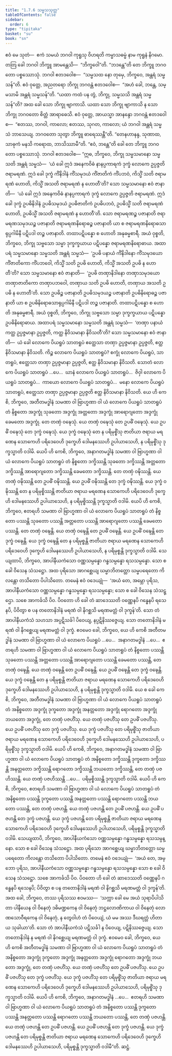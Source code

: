 ```yaml
---
title: "1.7.6 သမ္မသသုတ္တ"
tableOfContents: false
sidebar:
  order: 6
type: "tipitaka"
basket: "su"
book: "sn"
---
```



<DynamicBreadcrumb />

<Division number="66" book="sn" e="ch" v="18" p="289">

<Paragraph number="475" book="sn">
ဧဝံ မေ သုတံ—  ဧကံ သမယံ ဘဂဝါ ကုရူသု ဝိဟရတိ ကမ္မာသဓမ္မံ နာမ ကုရူနံ နိဂမော. တတြ ခေါ ဘဂဝါ ဘိက္ခူ အာမန္တေသိ—  “ဘိက္ခဝေါ”တိ. “ဘဒန္တေ”တိ တေ ဘိက္ခူ ဘဂဝတော ပစ္စဿောသုံ. ဘဂဝါ ဧတဒဝေါစ—  “သမ္မသထ နော တုမှေ, ဘိက္ခဝေ, အန္တရံ သမ္မသန်”တိ. ဧဝံ ဝုတ္တေ, အညတရော ဘိက္ခု ဘဂဝန္တံ ဧတဒဝေါစ—  “အဟံ ခေါ, ဘန္တေ, သမ္မသာမိ အန္တရံ သမ္မသန်”တိ. “ယထာ ကထံ ပန တွံ, ဘိက္ခု, သမ္မသသိ အန္တရံ သမ္မသန်”တိ? အထ ခေါ သော ဘိက္ခု ဗျာကာသိ. ယထာ သော ဘိက္ခု ဗျာကာသိ န သော ဘိက္ခု ဘဂဝတော စိတ္တံ အာရာဓေသိ.
</Paragraph>

<Paragraph number="476" book="sn">
ဧဝံ ဝုတ္တေ, အာယသ္မာ အာနန္ဒော ဘဂဝန္တံ ဧတဒဝေါစ—  “ဧတဿ, ဘဂဝါ, ကာလော; ဧတဿ, သုဂတ, ကာလော; ယံ ဘဂဝါ အန္တရံ သမ္မသံ ဘာသေယျ. ဘဂဝတော သုတွာ ဘိက္ခူ ဓာရေဿန္တီ”တိ. “တေနဟာနန္ဒ, သုဏာထ, သာဓုကံ မနသိ ကရောထ, ဘာသိဿာမီ”တိ. “ဧဝံ, ဘန္တေ”တိ ခေါ တေ ဘိက္ခူ ဘဂဝတော ပစ္စဿောသုံ. ဘဂဝါ ဧတဒဝေါစ—
</Paragraph>

<Paragraph number="477" book="sn">
“ဣဓ, ဘိက္ခဝေ, ဘိက္ခု သမ္မသမာနော သမ္မသတိ အန္တရံ သမ္မသံ—  ‘ယံ ခေါ ဣဒံ အနေကဝိဓံ နာနပ္ပကာရကံ ဒုက္ခံ လောကေ ဥပ္ပဇ္ဇတိ ဇရာမရဏံ. ဣဒံ ခေါ ဒုက္ခံ ကိံနိဒါနံ ကိံသမုဒယံ ကိံဇာတိကံ ကိံပဘဝံ, ကိသ္မိံ သတိ ဇရာမရဏံ ဟောတိ, ကိသ္မိံ အသတိ ဇရာမရဏံ န ဟောတီ’တိ? သော သမ္မသမာနော ဧဝံ ဇာနာတိ—  ‘ယံ ခေါ ဣဒံ အနေကဝိဓံ နာနပ္ပကာရကံ ဒုက္ခံ လောကေ ဥပ္ပဇ္ဇတိ ဇရာမရဏံ. ဣဒံ ခေါ ဒုက္ခံ ဥပဓိနိဒါနံ ဥပဓိသမုဒယံ ဥပဓိဇာတိကံ ဥပဓိပဘဝံ, ဥပဓိသ္မိံ သတိ ဇရာမရဏံ ဟောတိ, ဥပဓိသ္မိံ အသတိ ဇရာမရဏံ န ဟောတီ’တိ. သော ဇရာမရဏဉ္စ ပဇာနာတိ ဇရာမရဏသမုဒယဉ္စ ပဇာနာတိ ဇရာမရဏနိရောဓဉ္စ ပဇာနာတိ ယာ စ ဇရာမရဏနိရောဓသာရုပ္ပဂါမိနီ ပဋိပဒါ တဉ္စ ပဇာနာတိ. တထာပဋိပန္နော စ ဟောတိ အနုဓမ္မစာရီ. အယံ ဝုစ္စတိ, ဘိက္ခဝေ, ဘိက္ခု သဗ္ဗသော သမ္မာ ဒုက္ခက္ခယာယ ပဋိပန္နော ဇရာမရဏနိရောဓာယ.
</Paragraph>

<Paragraph number="478" book="sn">
အထာပရံ သမ္မသမာနော သမ္မသတိ အန္တရံ သမ္မသံ—  ‘ဥပဓိ ပနာယံ ကိံနိဒါနော ကိံသမုဒယော ကိံဇာတိကော ကိံပဘဝေါ, ကိသ္မိံ သတိ ဥပဓိ ဟောတိ, ကိသ္မိံ အသတိ ဥပဓိ န ဟောတီ’တိ? သော သမ္မသမာနော ဧဝံ ဇာနာတိ—  ‘ဥပဓိ တဏှာနိဒါနော တဏှာသမုဒယော တဏှာဇာတိကော တဏှာပဘဝေါ, တဏှာယ သတိ ဥပဓိ ဟောတိ, တဏှာယ အသတိ ဥပဓိ န ဟောတီ’တိ. သော ဥပဓိဉ္စ ပဇာနာတိ ဥပဓိသမုဒယဉ္စ ပဇာနာတိ ဥပဓိနိရောဓဉ္စ ပဇာနာတိ ယာ စ ဥပဓိနိရောဓသာရုပ္ပဂါမိနီ ပဋိပဒါ တဉ္စ ပဇာနာတိ. တထာပဋိပန္နော စ ဟောတိ အနုဓမ္မစာရီ. အယံ ဝုစ္စတိ, ဘိက္ခဝေ, ဘိက္ခု သဗ္ဗသော သမ္မာ ဒုက္ခက္ခယာယ ပဋိပန္နော ဥပဓိနိရောဓာယ.
</Paragraph>

<Paragraph number="479" book="sn">
အထာပရံ သမ္မသမာနော သမ္မသတိ အန္တရံ သမ္မသံ—  ‘တဏှာ ပနာယံ ကတ္ထ ဥပ္ပဇ္ဇမာနာ ဥပ္ပဇ္ဇတိ, ကတ္ထ နိဝိသမာနာ နိဝိသတီ’တိ? သော သမ္မသမာနော ဧဝံ ဇာနာတိ—  ယံ ခေါ လောကေ ပိယရူပံ သာတရူပံ ဧတ္ထေသာ တဏှာ ဥပ္ပဇ္ဇမာနာ ဥပ္ပဇ္ဇတိ, ဧတ္ထ နိဝိသမာနာ နိဝိသတိ. ကိဉ္စ လောကေ ပိယရူပံ သာတရူပံ? စက္ခုံ လောကေ ပိယရူပံ, သာတရူပံ, ဧတ္ထေသာ တဏှာ ဥပ္ပဇ္ဇမာနာ ဥပ္ပဇ္ဇတိ, ဧတ္ထ နိဝိသမာနာ နိဝိသတိ. သောတံ လောကေ ပိယရူပံ သာတရူပံ …ပေ…  ဃာနံ လောကေ ပိယရူပံ သာတရူပံ…  ဇိဝှါ လောကေ ပိယရူပံ သာတရူပံ…  ကာယော လောကေ ပိယရူပံ သာတရူပံ…  မနော လောကေ ပိယရူပံ သာတရူပံ, ဧတ္ထေသာ တဏှာ ဥပ္ပဇ္ဇမာနာ ဥပ္ပဇ္ဇတိ ဧတ္ထ နိဝိသမာနာ နိဝိသတိ.
</Paragraph>

<Paragraph number="480" book="sn">
ယေ ဟိ ကေစိ, ဘိက္ခဝေ, အတီတမဒ္ဓါနံ သမဏာ ဝါ ဗြာဟ္မဏာ ဝါ ယံ လောကေ ပိယရူပံ သာတရူပံ တံ နိစ္စတော အဒ္ဒက္ခုံ သုခတော အဒ္ဒက္ခုံ အတ္တတော အဒ္ဒက္ခုံ အာရောဂျတော အဒ္ဒက္ခုံ ခေမတော အဒ္ဒက္ခုံ. တေ တဏှံ ဝဍ္ဎေသုံ. ယေ တဏှံ ဝဍ္ဎေသုံ တေ ဥပဓိံ ဝဍ္ဎေသုံ. ယေ ဥပဓိံ ဝဍ္ဎေသုံ တေ ဒုက္ခံ ဝဍ္ဎေသုံ. ယေ ဒုက္ခံ ဝဍ္ဎေသုံ တေ န ပရိမုစ္စိံသု ဇာတိယာ ဇရာယ မရဏေန သောကေဟိ ပရိဒေဝေဟိ ဒုက္ခေဟိ ဒေါမနဿေဟိ ဥပါယာသေဟိ, န ပရိမုစ္စိံသု ဒုက္ခသ္မာတိ ဝဒါမိ.
</Paragraph>

<Paragraph number="481" book="sn">
ယေပိ ဟိ ကေစိ, ဘိက္ခဝေ, အနာဂတမဒ္ဓါနံ သမဏာ ဝါ ဗြာဟ္မဏာ ဝါ ယံ လောကေ ပိယရူပံ သာတရူပံ တံ နိစ္စတော ဒက္ခိဿန္တိ သုခတော ဒက္ခိဿန္တိ အတ္တတော ဒက္ခိဿန္တိ အာရောဂျတော ဒက္ခိဿန္တိ ခေမတော ဒက္ခိဿန္တိ. တေ တဏှံ ဝဍ္ဎိဿန္တိ. ယေ တဏှံ ဝဍ္ဎိဿန္တိ တေ ဥပဓိံ ဝဍ္ဎိဿန္တိ. ယေ ဥပဓိံ ဝဍ္ဎိဿန္တိ တေ ဒုက္ခံ ဝဍ္ဎိဿန္တိ. ယေ ဒုက္ခံ ဝဍ္ဎိဿန္တိ တေ န ပရိမုစ္စိဿန္တိ ဇာတိယာ ဇရာယ မရဏေန သောကေဟိ ပရိဒေဝေဟိ ဒုက္ခေဟိ ဒေါမနဿေဟိ ဥပါယာသေဟိ, န ပရိမုစ္စိဿန္တိ ဒုက္ခသ္မာတိ ဝဒါမိ.
</Paragraph>

<Paragraph number="482" book="sn">
ယေပိ ဟိ ကေစိ, ဘိက္ခဝေ, ဧတရဟိ သမဏာ ဝါ ဗြာဟ္မဏာ ဝါ ယံ လောကေ ပိယရူပံ သာတရူပံ တံ နိစ္စတော ပဿန္တိ သုခတော ပဿန္တိ အတ္တတော ပဿန္တိ အာရောဂျတော ပဿန္တိ ခေမတော ပဿန္တိ. တေ တဏှံ ဝဍ္ဎေန္တိ. ယေ တဏှံ ဝဍ္ဎေန္တိ တေ ဥပဓိံ ဝဍ္ဎေန္တိ. ယေ ဥပဓိံ ဝဍ္ဎေန္တိ တေ ဒုက္ခံ ဝဍ္ဎေန္တိ. ယေ ဒုက္ခံ ဝဍ္ဎေန္တိ တေ န ပရိမုစ္စန္တိ ဇာတိယာ ဇရာယ မရဏေန သောကေဟိ ပရိဒေဝေဟိ ဒုက္ခေဟိ ဒေါမနဿေဟိ ဥပါယာသေဟိ, န ပရိမုစ္စန္တိ ဒုက္ခသ္မာတိ ဝဒါမိ.
</Paragraph>

<Paragraph number="483" book="sn">
သေယျထာပိ, ဘိက္ခဝေ, အာပါနီယကံသော ဝဏ္ဏသမ္ပန္နော ဂန္ဓသမ္ပန္နော ရသသမ္ပန္နော. သော စ ခေါ ဝိသေန သံသဋ္ဌော. အထ ပုရိသော အာဂစ္ဆေယျ ဃမ္မာဘိတတ္တော ဃမ္မပရေတော ကိလန္တော တသိတော ပိပါသိတော. တမေနံ ဧဝံ ဝဒေယျုံ—  ‘အယံ တေ, အမ္ဘော ပုရိသ, အာပါနီယကံသော ဝဏ္ဏသမ္ပန္နော ဂန္ဓသမ္ပန္နော ရသသမ္ပန္နော; သော စ ခေါ ဝိသေန သံသဋ္ဌော. သစေ အာကင်္ခသိ ပိဝ. ပိဝတော ဟိ ခေါ တံ ဆာဒေဿတိ ဝဏ္ဏေနပိ ဂန္ဓေနပိ ရသေနပိ, ပိဝိတွာ စ ပန တတောနိဒါနံ မရဏံ ဝါ နိဂစ္ဆသိ မရဏမတ္တံ ဝါ ဒုက္ခန်’တိ. သော တံ အာပါနီယကံသံ သဟသာ အပ္ပဋိသင်္ခါ ပိဝေယျ, နပ္ပဋိနိဿဇ္ဇေယျ. သော တတောနိဒါနံ မရဏံ ဝါ နိဂစ္ဆေယျ မရဏမတ္တံ ဝါ ဒုက္ခံ. ဧဝမေဝ ခေါ, ဘိက္ခဝေ, ယေ ဟိ ကေစိ အတီတမဒ္ဓါနံ သမဏာ ဝါ ဗြာဟ္မဏာ ဝါ ယံ လောကေ ပိယရူပံ …ပေ…  အနာဂတမဒ္ဓါနံ …ပေ…  ဧတရဟိ သမဏာ ဝါ ဗြာဟ္မဏာ ဝါ ယံ လောကေ ပိယရူပံ သာတရူပံ တံ နိစ္စတော ပဿန္တိ သုခတော ပဿန္တိ အတ္တတော ပဿန္တိ အာရောဂျတော ပဿန္တိ ခေမတော ပဿန္တိ, တေ တဏှံ ဝဍ္ဎေန္တိ. ယေ တဏှံ ဝဍ္ဎေန္တိ တေ ဥပဓိံ ဝဍ္ဎေန္တိ. ယေ ဥပဓိံ ဝဍ္ဎေန္တိ တေ ဒုက္ခံ ဝဍ္ဎေန္တိ. ယေ ဒုက္ခံ ဝဍ္ဎေန္တိ တေ န ပရိမုစ္စန္တိ ဇာတိယာ ဇရာယ မရဏေန သောကေဟိ ပရိဒေဝေဟိ ဒုက္ခေဟိ ဒေါမနဿေဟိ ဥပါယာသေဟိ, န ပရိမုစ္စန္တိ ဒုက္ခသ္မာတိ ဝဒါမိ.
</Paragraph>

<Paragraph number="484" book="sn">
ယေ စ ခေါ ကေစိ, ဘိက္ခဝေ, အတီတမဒ္ဓါနံ သမဏာ ဝါ ဗြာဟ္မဏာ ဝါ ယံ လောကေ ပိယရူပံ သာတရူပံ တံ အနိစ္စတော အဒ္ဒက္ခုံ ဒုက္ခတော အဒ္ဒက္ခုံ အနတ္တတော အဒ္ဒက္ခုံ ရောဂတော အဒ္ဒက္ခုံ ဘယတော အဒ္ဒက္ခုံ, တေ တဏှံ ပဇဟိံသု. ယေ တဏှံ ပဇဟိံသု တေ ဥပဓိံ ပဇဟိံသု. ယေ ဥပဓိံ ပဇဟိံသု တေ ဒုက္ခံ ပဇဟိံသု. ယေ ဒုက္ခံ ပဇဟိံသု တေ ပရိမုစ္စိံသု ဇာတိယာ ဇရာယ မရဏေန သောကေဟိ ပရိဒေဝေဟိ ဒုက္ခေဟိ ဒေါမနဿေဟိ ဥပါယာသေဟိ, ပရိမုစ္စိံသု ဒုက္ခသ္မာတိ ဝဒါမိ.
</Paragraph>

<Paragraph number="485" book="sn">
ယေပိ ဟိ ကေစိ, ဘိက္ခဝေ, အနာဂတမဒ္ဓါနံ သမဏာ ဝါ ဗြာဟ္မဏာ ဝါ ယံ လောကေ ပိယရူပံ သာတရူပံ တံ အနိစ္စတော ဒက္ခိဿန္တိ ဒုက္ခတော ဒက္ခိဿန္တိ အနတ္တတော ဒက္ခိဿန္တိ ရောဂတော ဒက္ခိဿန္တိ ဘယတော ဒက္ခိဿန္တိ, တေ တဏှံ ပဇဟိဿန္တိ. ယေ တဏှံ ပဇဟိဿန္တိ …ပေ…  ပရိမုစ္စိဿန္တိ ဒုက္ခသ္မာတိ ဝဒါမိ.
</Paragraph>

<Paragraph number="486" book="sn">
ယေပိ ဟိ ကေစိ, ဘိက္ခဝေ, ဧတရဟိ သမဏာ ဝါ ဗြာဟ္မဏာ ဝါ ယံ လောကေ ပိယရူပံ သာတရူပံ တံ အနိစ္စတော ပဿန္တိ ဒုက္ခတော ပဿန္တိ အနတ္တတော ပဿန္တိ ရောဂတော ပဿန္တိ ဘယတော ပဿန္တိ, တေ တဏှံ ပဇဟန္တိ. ယေ တဏှံ ပဇဟန္တိ တေ ဥပဓိံ ပဇဟန္တိ. ယေ ဥပဓိံ ပဇဟန္တိ တေ ဒုက္ခံ ပဇဟန္တိ. ယေ ဒုက္ခံ ပဇဟန္တိ တေ ပရိမုစ္စန္တိ ဇာတိယာ ဇရာယ မရဏေန သောကေဟိ ပရိဒေဝေဟိ ဒုက္ခေဟိ ဒေါမနဿေဟိ ဥပါယာသေဟိ, ပရိမုစ္စန္တိ ဒုက္ခသ္မာတိ ဝဒါမိ.
</Paragraph>

<Paragraph number="487" book="sn">
သေယျထာပိ, ဘိက္ခဝေ, အာပါနီယကံသော ဝဏ္ဏသမ္ပန္နော ဂန္ဓသမ္ပန္နော ရသသမ္ပန္နော. သော စ ခေါ ဝိသေန သံသဋ္ဌော. အထ ပုရိသော အာဂစ္ဆေယျ ဃမ္မာဘိတတ္တော ဃမ္မပရေတော ကိလန္တော တသိတော ပိပါသိတော. တမေနံ ဧဝံ ဝဒေယျုံ—  ‘အယံ တေ, အမ္ဘော ပုရိသ, အာပါနီယကံသော ဝဏ္ဏသမ္ပန္နော ဂန္ဓသမ္ပန္နော ရသသမ္ပန္နော သော စ ခေါ ဝိသေန သံသဋ္ဌော. သစေ အာကင်္ခသိ ပိဝ. ပိဝတော ဟိ ခေါ တံ ဆာဒေဿတိ ဝဏ္ဏေနပိ ဂန္ဓေနပိ ရသေနပိ; ပိဝိတွာ စ ပန တတောနိဒါနံ မရဏံ ဝါ နိဂစ္ဆသိ မရဏမတ္တံ ဝါ ဒုက္ခန်’တိ. အထ ခေါ, ဘိက္ခဝေ, တဿ ပုရိသဿ ဧဝမဿ—  ‘သက္ကာ ခေါ မေ အယံ သုရာပိပါသိတာ ပါနီယေန ဝါ ဝိနေတုံ ဒဓိမဏ္ဍကေန ဝါ ဝိနေတုံ ဘဋ္ဌလောဏိကာယ ဝါ ဝိနေတုံ လောဏသောဝီရကေန ဝါ ဝိနေတုံ, န တွေဝါဟံ တံ ပိဝေယျံ, ယံ မမ အဿ ဒီဃရတ္တံ ဟိတာယ သုခါယာ’တိ. သော တံ အာပါနီယကံသံ ပဋိသင်္ခါ န ပိဝေယျ, ပဋိနိဿဇ္ဇေယျ. သော တတောနိဒါနံ န မရဏံ ဝါ နိဂစ္ဆေယျ မရဏမတ္တံ ဝါ ဒုက္ခံ. ဧဝမေဝ ခေါ, ဘိက္ခဝေ, ယေ ဟိ ကေစိ အတီတမဒ္ဓါနံ သမဏာ ဝါ ဗြာဟ္မဏာ ဝါ ယံ လောကေ ပိယရူပံ သာတရူပံ တံ အနိစ္စတော အဒ္ဒက္ခုံ ဒုက္ခတော အဒ္ဒက္ခုံ အနတ္တတော အဒ္ဒက္ခုံ ရောဂတော အဒ္ဒက္ခုံ ဘယတော အဒ္ဒက္ခုံ, တေ တဏှံ ပဇဟိံသု. ယေ တဏှံ ပဇဟိံသု တေ ဥပဓိံ ပဇဟိံသု. ယေ ဥပဓိံ ပဇဟိံသု တေ ဒုက္ခံ ပဇဟိံသု. ယေ ဒုက္ခံ ပဇဟိံသု တေ ပရိမုစ္စိံသု ဇာတိယာ ဇရာယ မရဏေန သောကေဟိ ပရိဒေဝေဟိ ဒုက္ခေဟိ ဒေါမနဿေဟိ ဥပါယာသေဟိ, ပရိမုစ္စိံသု ဒုက္ခသ္မာတိ ဝဒါမိ.
</Paragraph>

<Paragraph number="488" book="sn">
ယေပိ ဟိ ကေစိ, ဘိက္ခဝေ, အနာဂတမဒ္ဓါနံ …ပေ…  ဧတရဟိ သမဏာ ဝါ ဗြာဟ္မဏာ ဝါ ယံ လောကေ ပိယရူပံ သာတရူပံ တံ အနိစ္စတော ပဿန္တိ ဒုက္ခတော ပဿန္တိ အနတ္တတော ပဿန္တိ ရောဂတော ပဿန္တိ ဘယတော ပဿန္တိ, တေ တဏှံ ပဇဟန္တိ. ယေ တဏှံ ပဇဟန္တိ တေ ဥပဓိံ ပဇဟန္တိ. ယေ ဥပဓိံ ပဇဟန္တိ တေ ဒုက္ခံ ပဇဟန္တိ. ယေ ဒုက္ခံ ပဇဟန္တိ တေ ပရိမုစ္စန္တိ ဇာတိယာ ဇရာယ မရဏေန သောကေဟိ ပရိဒေဝေဟိ ဒုက္ခေဟိ ဒေါမနဿေဟိ ဥပါယာသေဟိ, ပရိမုစ္စန္တိ ဒုက္ခသ္မာတိ ဝဒါမီ”တိ.

</Paragraph>
</Division>

<Paragraph number="489" type="center" book="sn">
ဆဋ္ဌံ.
</Paragraph>